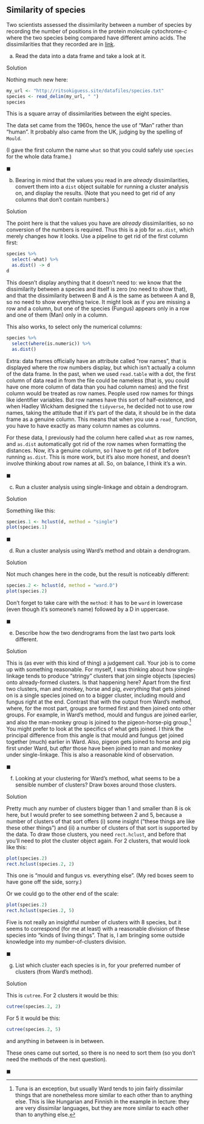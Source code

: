 ##  Similarity of species 


 Two scientists assessed the dissimilarity
between a number 
of species by recording the number of positions in the protein
molecule cytochrome-$c$ where the two species being compared have
different amino acids. The dissimilarities that they recorded are in
[link](http://ritsokiguess.site/datafiles/species.txt).



(a) Read the data into a data frame and take a look at it.


Solution


Nothing much new here:

```r
my_url <- "http://ritsokiguess.site/datafiles/species.txt"
species <- read_delim(my_url, " ")
species
```

     

This is a square array of dissimilarities between the eight species.

The data set came from the 1960s, hence the use of "Man" rather than
"human". It probably also came from the UK, judging by the spelling
of `Mould`.

(I gave the first column the name `what` so that you could
safely use `species` for the whole data frame.)
    
$\blacksquare$

(b) Bearing in mind that the values you read in are
*already* dissimilarities, convert them into a `dist`
object suitable for running a cluster analysis on, and display the
results. (Note that you need to get rid of any columns that don't
contain numbers.)


Solution


The point here is that the values you have are *already*
dissimilarities, so no conversion of the numbers is required. Thus
this is a job for `as.dist`, which merely changes how it
looks. Use a pipeline to get rid of the first column first:

```r
species %>%
  select(-what) %>%
  as.dist() -> d
d
```



This doesn't display anything that it doesn't need to: we know that the
dissimilarity between a species and itself is zero (no need to show
that), and that the dissimilarity between B and A is the same as
between A and B, so no need to show everything twice. It might look as
if you are missing a row and a column, but one of the species (Fungus)
appears only in a row and one of them (Man) only in a column.

This also works, to select only the numerical columns:

```r
species %>%
  select(where(is.numeric)) %>%
  as.dist()
```

 

Extra: data frames officially have an attribute called "row names",
that is displayed where the row numbers display, but which isn't
actually a column of the data frame. In the past, when we used
`read.table` with a dot, the first column of data read in from
the file could be nameless (that is, you could have one more column of
data than you had column names) and the first column would be treated
as row names. People used row names for things like identifier
variables. But row names have this sort of half-existence, and when
Hadley Wickham designed the `tidyverse`, he decided not to use
row names, taking the attitude that if it's part of the data, it
should be in the data frame as a genuine column. This means that when
you use a `read_` function, you have to have exactly as many
column names as columns. 

For these data, I previously had the column here called
`what` as row names, and `as.dist` automatically got rid
of the row names when formatting the distances. Now, it's a
genuine column, so I have to get rid of it before running
`as.dist`. This is more work, but it's also more honest, and
doesn't involve thinking about row names at all. So, on balance, I
think it's a win.
  
$\blacksquare$

(c) Run a cluster analysis using single-linkage and obtain a dendrogram.


Solution


Something like this:

```r
species.1 <- hclust(d, method = "single")
plot(species.1)
```

     
    
$\blacksquare$

(d) Run a cluster analysis using Ward's method and obtain a dendrogram.


Solution


Not much changes  here in the code, but the result is noticeably
different:

```r
species.2 <- hclust(d, method = "ward.D")
plot(species.2)
```

  

Don't forget to take care with the `method`: it has to be
`ward` in lowercase (even though it's someone's name) followed
by a D in uppercase.

    
$\blacksquare$

(e) Describe how the two dendrograms from the last two parts
look different.


Solution


This is (as ever with this kind of thing) a judgement call. Your
job is to come up with something reasonable.
For myself, I was thinking about how single-linkage tends to
produce "stringy" clusters that join single objects (species)
onto already-formed clusters. Is that happening here? Apart from
the first two clusters, man and monkey, horse and pig,
*everything* that gets joined on is a single species joined
on to a bigger cluster, including mould and fungus right at the
end. Contrast that with the output from Ward's method, where, for
the most part, groups are formed first and then joined onto other
groups. For example, in Ward's method, mould and fungus are joined
earlier, and also the man-monkey group is joined to the
pigeon-horse-pig group.^[Tuna is an exception, but usually Ward    tends to join fairly dissimilar things that are nonetheless more    similar to each other than to anything else. This is like    Hungarian and Finnish in the example in lecture: they are very    dissimilar languages, but they are more similar to each other than    to anything else.]
You might prefer to look at the specifics of what gets joined. I
think the principal difference from this angle is that mould and
fungus get joined together (much) earlier in Ward. Also, pigeon
gets joined to horse and pig first under Ward, but *after*
those have been joined to man and monkey under
single-linkage. This is also a reasonable kind of observation.
    
$\blacksquare$

(f) Looking at your clustering for Ward's method, what seems to
be a sensible number of clusters? Draw boxes around those clusters.


Solution


Pretty much any number of clusters bigger than 1 and smaller than
8 is ok here, but I would prefer to see something between 2 and
5, because a number of clusters of that sort offers (i) some
insight ("these things are like these other things") and (ii) a
number of clusters of that sort is supported by the data.
To draw those clusters, you need `rect.hclust`, and
before that you'll need to plot the cluster object again. For 2
clusters, that would look like this:

```r
plot(species.2)
rect.hclust(species.2, 2)
```

 

This one is "mould and fungus vs. everything else". (My red boxes
seem to have gone off the side, sorry.)

Or we could go to the other end of the scale:

```r
plot(species.2)
rect.hclust(species.2, 5)
```

 

Five is not really an insightful number of clusters with 8 species,
but it seems to correspond (for me at least) with a reasonable
division of these species into "kinds of living things". That is, I
am bringing some outside knowledge into my number-of-clusters division.
    
$\blacksquare$

(g) List which cluster each species is in, for your preferred
number of clusters (from Ward's method).


Solution


This is `cutree`. For 2 clusters it would be this:

```r
cutree(species.2, 2)
```

     

For 5 it would be this:

```r
cutree(species.2, 5)
```

 

and anything in between is in between. 

These ones came out sorted, so there is no need to sort them (so you
don't need the methods of the next question).
    
$\blacksquare$



